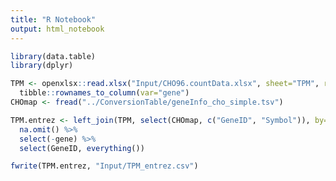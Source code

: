 ```yaml
---
title: "R Notebook"
output: html_notebook
---
```


```r
library(data.table)
library(dplyr)
```


```r
TPM <- openxlsx::read.xlsx("Input/CHO96.countData.xlsx", sheet="TPM", rowNames=T) %>%
  tibble::rownames_to_column(var="gene")
CHOmap <- fread("../ConversionTable/geneInfo_cho_simple.tsv")
```

```r
TPM.entrez <- left_join(TPM, select(CHOmap, c("GeneID", "Symbol")), by=c("gene"="Symbol")) %>%
  na.omit() %>%
  select(-gene) %>%
  select(GeneID, everything())
```

```r
fwrite(TPM.entrez, "Input/TPM_entrez.csv")
```

